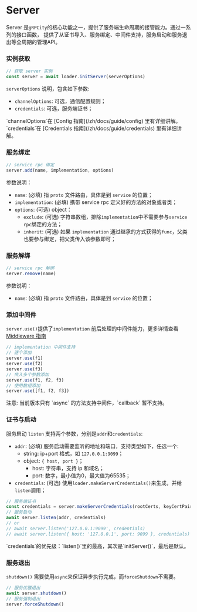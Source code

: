 
# Server

Server 是`gRPCity`的核心功能之一，提供了服务端生命周期的接管能力。通过一系列的接口函数，
提供了从证书导入、服务绑定、中间件支持，服务启动和服务退出等全周期的管理API。

### 实例获取

```js
// 获取 server 实例
const server = await loader.initServer(serverOptions)
```

`serverOptions` 说明，包含如下参数:
- `channelOptions`: 可选，通信配置规则；
- `credentials`: 可选，服务端证书；

<Callout>
`channelOptions`在 [Config 指南](/zh/docs/guide/config) 里有详细讲解。
</Callout>

<Callout>
`credentials`在 [Credentials 指南](/zh/docs/guide/credentials) 里有详细讲解。
</Callout>

### 服务绑定

```js
// service rpc 绑定
server.add(name, implementation, options)
```

参数说明：
- `name`: (必填) 指 `proto` 文件路由，具体是到 `service` 的位置；
- `implementation`: (必填) 携带 service rpc 定义好的方法的对象或者类；
- `options`: (可选) object：
    - `exclude`: (可选) 字符串数组，排除`implementation`中不需要参与`service rpc`绑定的方法；
    - `inherit`: (可选) 如果 `implementation` 通过继承的方式获得的`func`，父类也要参与绑定，把父类传入该参数即可；

### 服务解绑

```js
// service rpc 解绑
server.remove(name)
```

参数说明：
- `name`: (必填) 指 `proto` 文件路由，具体是到 `service` 的位置；

### 添加中间件

`server.use()`提供了`implementation` 前后处理的中间件能力，更多详情查看 [Middleware 指南](/zh/docs/advanced/server-middleware)

```js
// implementation 中间件支持
// 逐个添加
server.use(f1)
server.use(f2)
server.use(f3)
// 传入多个参数添加
server.use(f1, f2, f3)
// 使用数组添加
server.use([f1, f2, f3])
```

<Callout type="warning">
注意: 当前版本只有 `async` 的方法支持中间件，`callback` 暂不支持。
</Callout>

### 证书与启动

服务启动 `listen` 支持两个参数，分别是`addr`和`credentials`:

- `addr`: (必填) 服务启动需要监听的地址和端口，支持类型如下，任选一个:
    - string: ip+port 格式，如 `127.0.0.1:9099`；
    - object: `{ host, port }`；
        - host: 字符串，支持 ip 和域名；
        - port: 数字，最小值为0，最大值为65535；
- `credentials`: (可选) 使用`loader.makeServerCredentials()`来生成，并给`listen`调用；

```js
// 服务端证书
const credentials = server.makeServerCredentials(rootCerts, keyCertPairs, checkClientCertificate)
// 服务启动
await server.listen(addr, credentials)
// or
// await server.listen('127.0.0.1:9099', credentials)
// await server.listen({ host: '127.0.0.1', port: 9099 }, credentials)
```

<Callout type="warning">
`credentials`的优先级：`listen()`里的最高，其次是`initServer()`，最后是默认。
</Callout>

### 服务退出

`shutdown()` 需要使用`async`来保证异步执行完成，而`forceShutdown`不需要。

```js
// 服务优雅退出
await server.shutdown()
// 服务强制退出
server.forceShutdown()
```

